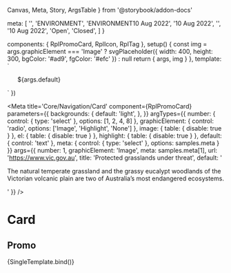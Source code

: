   Canvas,
  Meta,
  Story,
  ArgsTable
} from '@storybook/addon-docs'

  meta: [
    '',
    '<span class="rpl-card__topic">ENVIRONMENT</span>',
    '<span class="rpl-card__topic">ENVIRONMENT</span><span>10 Aug 2022</span>',
    '<span>10 Aug 2022</span>',
    '<RplTag variant="neutral" label="Publication"></RplTag>',
    '<RplTag variant="neutral" label="Event"></RplTag><span>10 Aug 2022</span>',
    '<RplTag variant="neutral" label="Grant"></RplTag><span class="rpl-card__status"><RplIcon class="rpl-icon--colour-success" name="icon-check-circle-filled"></RplIcon><span>Open</span></span>',
    '<RplTag variant="neutral" label="Grant"></RplTag><span class="rpl-card__status"><RplIcon class="rpl-icon--colour-error" name="icon-cancel-circle-filled"></RplIcon><span>Closed</span></span>',
  ]
}

  components: { RplPromoCard, RplIcon, RplTag },
  setup() {
    const img = args.graphicElement === 'Image' ?
      svgPlaceholder({ width: 400, height: 300, bgColor: '#ad9', fgColor: '#efc' }) : null
    return { args, img }
  },
  template: `
  <ul class="rpl-storybook__page rpl-grid">
    <RplPromoCard
      v-for="(item, index) of args.number"
      :key="index"
      el="li"
      v-bind="args"
      class="rpl-col-12 rpl-col-6-m rpl-col-4-l"
      :image="img"
      :heading-highlight="args.headingStyle !== 'Normal'"
      :highlight="args.graphicElement === 'Highlight'"
    >
      <template #meta>
        ${args.meta}
      </template>
      ${args.default}
    </RplPromoCard>
  </ul>
  `
})

<Meta
  title='Core/Navigation/Card'
  component={RplPromoCard}
  parameters={{
    backgrounds: {
      default: 'light',
    },
  }}
  argTypes={{
    number: {
      control: { type: 'select' },
      options: [1, 2, 4, 8]
    },
    graphicElement: {
      control: 'radio',
      options: ['Image', 'Highlight', 'None']
    },
    image: {
      table: {
        disable: true
      }
    },
    el: {
      table: {
        disable: true
      }
    },
    highlight: {
      table: {
        disable: true
      }
    },
    default: {
      control: 'text'
    },
    meta: {
      control: { type: 'select' },
      options: samples.meta
    }
  }}
  args={{
    number: 1,
    graphicElement: 'Image',
    meta: samples.meta[1],
    url: 'https://www.vic.gov.au',
    title: 'Protected grasslands under threat',
    default: '<p>The natural temperate grassland and the grassy eucalypt woodlands of the Victorian volcanic plain are two of Australia&rsquo;s most endangered ecosystems.</p>'
  }}
/>

# Card

<ArgsTable of={RplPromoCard} />

## Promo

<Canvas>
  <Story
    name='Promo'
    play={a11yStoryCheck}
  >
    {SingleTemplate.bind()}
  </Story>
</Canvas>
